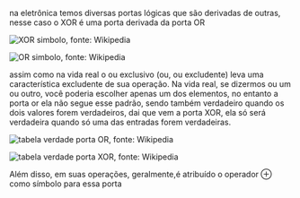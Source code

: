 






na eletrônica temos diversas portas lógicas que são derivadas de outras,
nesse caso o XOR é uma porta derivada da porta OR

![XOR simbolo, fonte: Wikipedia](image_30.png)

![OR simbolo, fonte: Wikipedia](image_31.png)

assim como na vida real o ou exclusivo (ou, ou excludente) leva uma
característica excludente de sua operação. Na vida real, se dizermos ou
um ou outro, você poderia escolher apenas um dos elementos, no entanto a
porta or ela não segue esse padrão, sendo também verdadeiro quando os
dois valores forem verdadeiros, dai que vem a porta XOR, ela só será
verdadeira quando só uma das entradas forem verdadeiras.

![tabela verdade porta OR, fonte: Wikipedia](image_32.png)

![tabela verdade porta XOR, fonte: Wikipedia](image_33.png)

Além disso, em suas operações, geralmente,é atribuído o operador ⊕ como
símbolo para essa porta


